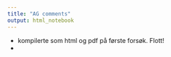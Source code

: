```yaml
---
title: "AG comments"
output: html_notebook
---
```


-   kompilerte som html og pdf på første forsøk. Flott!
-   
